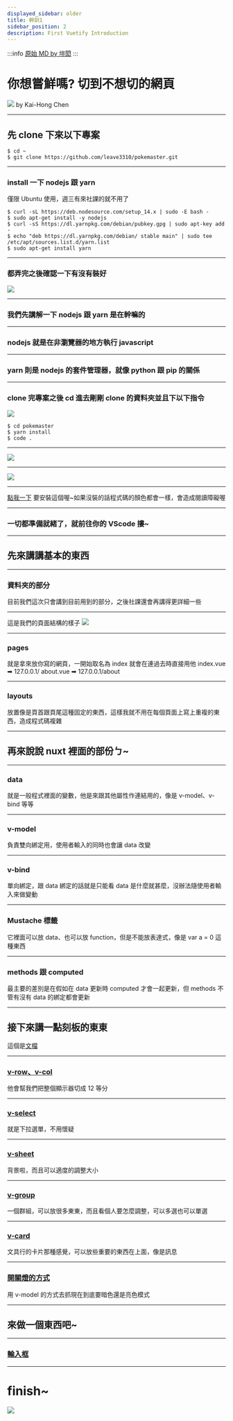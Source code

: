 ---
displayed_sidebar: older
title: 幹訓1
sidebar_position: 2
description: First Vuetify Introduction
---

:::info
[原始 MD by 塏閎](https://hackmd.io/@D6jMLi9nQ3iC-a12lj8HRg/Bk4w-xndD#/)
:::

# 你想嘗鮮嗎? 切到不想切的網頁

![](https://i.imgur.com/YGBCgso.jpg)
by Kai-Hong Chen

---

## 先 clone 下來以下專案

```bash=
$ cd ~
$ git clone https://github.com/leave3310/pokemaster.git
```

---

### install 一下 nodejs 跟 yarn

僅限 Ubuntu 使用，週三有來社課的就不用了

```bash=
$ curl -sL https://deb.nodesource.com/setup_14.x | sudo -E bash -
$ sudo apt-get install -y nodejs
$ curl -sS https://dl.yarnpkg.com/debian/pubkey.gpg | sudo apt-key add -
$ echo "deb https://dl.yarnpkg.com/debian/ stable main" | sudo tee /etc/apt/sources.list.d/yarn.list
$ sudo apt-get install yarn
```

---

### 都弄完之後確認一下有沒有裝好

![](https://i.imgur.com/lZpViG8.png)

---

### 我們先講解一下 nodejs 跟 yarn 是在幹嘛的

---

### nodejs 就是在非瀏覽器的地方執行 javascript

---

### yarn 則是 nodejs 的套件管理器，就像 python 跟 pip 的關係

---

### clone 完專案之後 cd 進去剛剛 clone 的資料夾並且下以下指令

![](https://i.imgur.com/5zIXUMy.png)

```bash=
$ cd pokemaster
$ yarn install
$ code .
```

---

![](https://i.imgur.com/wEc9g6R.png)

---

![](https://i.imgur.com/lNNMmwB.png)

---

[點我一下](https://marketplace.visualstudio.com/items?itemName=octref.vetur)
要安裝這個喔~如果沒裝的話程式碼的顏色都會一樣，會造成閱讀障礙喔

---

### 一切都準備就緒了，就前往你的 VScode 摟~

---

## 先來講講基本的東西

---

### 資料夾的部分

目前我們這次只會講到目前用到的部分，之後社課還會再講得更詳細一些

---

這是我們的頁面結構的樣子
![](https://i.imgur.com/0SXm5Nu.png)

---

### pages

就是拿來放你寫的網頁，一開始取名為 index 就會在連過去時直接用他
index.vue ➡ 127.0.0.1/
about.vue ➡ 127.0.0.1/about

---

### layouts

放置像是頁首跟頁尾這種固定的東西，這樣我就不用在每個頁面上寫上重複的東西，造成程式碼複雜

---

## 再來說說 nuxt 裡面的部份ㄅ~

---

### data

就是一般程式裡面的變數，他是來跟其他屬性作連結用的，像是 v-model、v-bind 等等

---

### v-model

負責雙向綁定用，使用者輸入的同時也會讓 data 改變

---

### v-bind

單向綁定，跟 data 綁定的話就是只能看 data 是什麼就甚麼，沒辦法隨使用者輸入來做變動

---

### Mustache 標籤

它裡面可以放 data、也可以放 function，但是不能放表達式，像是 var a = 0 這種東西

---

### methods 跟 computed

最主要的差別是在假如在 data 更新時 computed 才會一起更新，但 methods 不管有沒有 data 的綁定都會更新

---

## 接下來講一點刻板的東東

這個是[文檔](https://v2.vuetifyjs.com/zh-Hans/getting-started/quick-start/)

---

### [v-row、v-col](https://v2.vuetifyjs.com/zh-Hans/components/grids/)

他會幫我們把整個顯示器切成 12 等分

---

### [v-select](https://v2.vuetifyjs.com/zh-Hans/components/selects/)

就是下拉選單，不用懷疑

---

### [v-sheet](https://v2.vuetifyjs.com/zh-Hans/components/sheets/)

背景啦，而且可以適度的調整大小

---

### [v-group](https://v2.vuetifyjs.com/zh-Hans/components/chip-groups/)

一個群組，可以放很多東東，而且看個人要怎麼調整，可以多選也可以單選

---

### [v-card](https://v2.vuetifyjs.com/zh-Hans/components/cards/)

文具行的卡片那種感覺，可以放些重要的東西在上面，像是訊息

---

### [開關燈的方式](https://v2.vuetifyjs.com/zh-Hans/customization/theme/#%E7%94%A8%E4%BE%8B)

用 v-model 的方式去抓現在到底要暗色還是亮色模式

---

## 來做一個東西吧~

---

### [輸入框](https://v2.vuetifyjs.com/zh-Hans/components/text-fields/)

---

# finish~

![](https://i.imgur.com/ZFBuHnj.gif)
